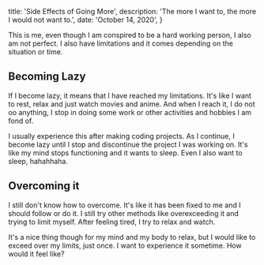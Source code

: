 
  title: 'Side Effects of Going More',
  description: 'The more I want to, the more I would not want to.',
  date: 'October 14, 2020',
}


This is me, even though I am conspired to be a hard working person, I also am not perfect. I also have limitations and it comes depending on the situation or time.

## Becoming Lazy

If I become lazy, it means that I have reached my limitations. It's like I want to rest, relax and just watch movies and anime. And when I reach it, I do not oo anything, I stop in doing some work or other activities and hobbies I am fond of.

I usually experience this after making coding projects. As I continue, I become lazy until I stop and discontinue the project I was working on. It's like my mind stops functioning and it wants to sleep. Even I also want to sleep, hahahhaha.

## Overcoming it

I still don't know how to overcome. It's like it has been fixed to me and I should follow or do it. I still try other methods like overexceeding it and trying to limit myself. After feeling tired, I try to relax and watch.

It's a nice thing though for my mind and my body to relax, but I would like to exceed over my limits, just once. I want to experience it sometime. How would it feel like?

